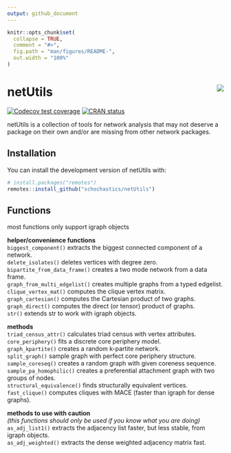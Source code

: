 ```yaml
---
output: github_document
---
```


<!-- README.md is generated from README.Rmd. Please edit that file -->

```r
knitr::opts_chunk$set(
  collapse = TRUE,
  comment = "#>",
  fig.path = "man/figures/README-",
  out.width = "100%"
)
```
#  netUtils  <img src="man/figures/logo.png" align="right"/>

<!-- badges: start -->
[![Codecov test coverage](https://codecov.io/gh/schochastics/netUtils/branch/master/graph/badge.svg)](https://app.codecov.io/gh/schochastics/netUtils?branch=master)
[![CRAN status](https://www.r-pkg.org/badges/version/netUtils)](https://CRAN.R-project.org/package=netUtils)
<!-- badges: end -->

netUtils is a collection of tools for network analysis that may not deserve a package on their own and/or are missing from other network packages.

## Installation

You can install the development version of netUtils with:

```r
# install.packages("remotes")
remotes::install_github("schochastics/netUtils")
```

## Functions
most functions only support igraph objects

**helper/convenience functions**  
`biggest_component()` extracts the biggest connected component of a network.  
`delete_isolates()` deletes vertices with degree zero.  
`bipartite_from_data_frame()` creates a two mode network from a data frame.  
`graph_from_multi_edgelist()` creates multiple graphs from a typed edgelist.  
`clique_vertex_mat()` computes the clique vertex matrix.  
`graph_cartesian()` computes the Cartesian product of two graphs.  
`graph_direct()` computes the direct (or tensor) product of graphs.  
`str()` extends str to work with igraph objects.  

**methods**  
`triad_census_attr()` calculates triad census with vertex attributes.  
`core_periphery()` fits a discrete core periphery model.  
`graph_kpartite()` creates a random k-partite network.  
`split_graph()` sample graph with perfect core periphery structure.  
`sample_coreseq()` creates a random graph with given coreness sequence.  
`sample_pa_homophilic()` creates a preferential attachment graph with two groups of nodes.  
`structural_equivalence()` finds structurally equivalent vertices.    
`fast_clique()` computes cliques with MACE (faster than igraph for dense graphs).  

**methods to use with caution**  
*(this functions should only be used if you know what you are doing)*  
`as_adj_list1()` extracts the adjacency list faster, but less stable, from igraph objects.  
`as_adj_weighted()` extracts the dense weighted adjacency matrix fast.  

